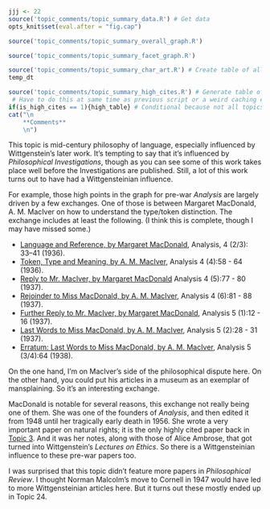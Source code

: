 ```r
jjj <- 22
source('topic_comments/topic_summary_data.R') # Get data
opts_knit$set(eval.after = "fig.cap")
```

```r
source('topic_comments/topic_summary_overall_graph.R')
```

```r
source('topic_comments/topic_summary_facet_graph.R')
```

```r
source('topic_comments/topic_summary_char_art.R') # Create table of all articles in topic
temp_dt
```

```r
source('topic_comments/topic_summary_high_cites.R') # Generate table of highly cited articles. 
 # Have to do this at same time as previous script or a weird caching error occurs.
if(is_high_cites == 1){high_table} # Conditional because not all topics have high cites
cat("\n
	**Comments**
	\n")
```

This topic is mid-century philosophy of language, especially influenced by Wittgenstein's later work. It's tempting to say that it's influenced by _Philosophical Investigations_, though as you can see some of this work takes place well before the Investigations are published. Still, a lot of this work turns out to have had a Wittgensteinian influence. 

For example, those high points in the graph for pre-war _Analysis_ are largely driven by a few exchanges. One of those is between Margaret MacDonald, A. M. MacIver on how to understand the type/token distinction. The exchange includes at least the following. (I think this is complete, though I may have missed some.)

- [Language and Reference, by Margaret MacDonald](https://academic-oup-com./analysis/article/4/2-3/33/175389), Analysis, 4 (2/3): 33–41 (1936).
- [Token, Type and Meaning, by A. M. MacIver](https://philpapers.org/rec/MACTTA-2), Analysis 4 (4):58 - 64 (1936).
- [Reply to Mr. MacIver, by Margaret MacDonald](https://philpapers.org/rec/MACRTM-4) Analysis 4 (5):77 - 80 (1937).
- [Rejoinder to Miss MacDonald, by A. M. MacIver](https://philpapers.org/rec/MACRTM-3), Analysis 4 (6):81 - 88 (1937).
- [Further Reply to Mr. MacIver, by Margaret MacDonald](https://philpapers.org/rec/MACFRT-2), Analysis 5 (1):12 - 16 (1937).
- [Last Words to Miss MacDonald, by A. M. MacIver](https://philpapers.org/rec/MACLWT), Analysis 5 (2):28 - 31 (1937).
- [Erratum: Last Words to Miss MacDonald, by A. M. MacIver](https://philpapers.org/rec/MACELW),  Analysis 5 (3/4):64 (1938).

On the one hand, I'm on MacIver's side of the philosophical dispute here. On the other hand, you could put his articles in a museum as an exemplar of mansplaining. So it's an interesting exchange.

MacDonald is notable for several reasons, this exchange not really being one of them. She was one of the founders of _Analysis_, and then edited it from 1948 until her tragically early death in 1956. She wrote a very important paper on natural rights; it is the only highly cited paper back in [Topic 3](#topic03). And it was her notes, along with those of Alice Ambrose, that got turned into Wittgenstein's _Lectures on Ethics_. So there is a Wittgensteinian influence to these pre-war papers too.

I was surprised that this topic didn't feature more papers in _Philosophical Review_. I thought Norman Malcolm's move to Cornell in 1947 would have led to more Wittgensteinian articles here. But it turns out these mostly ended up in Topic 24.